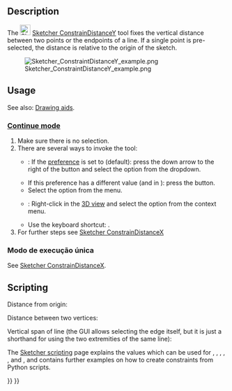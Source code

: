 <languages/>

{{Docnav
|[[Sketcher_ConstrainDistanceX|Horizontal distance]]
|[[Sketcher_ConstrainDistance|Distance]]
|[[Sketcher_Workbench|Sketcher]]
|IconL=Sketcher_ConstrainDistanceX.svg‎
|IconR=Sketcher_ConstrainDistance.svg
|IconC=Workbench_Sketcher.svg
}}

<div class="mw-translate-fuzzy">
{{GuiCommand/pt-br
|Name=Sketcher ConstrainDistanceY
|Name/pt-br=Sketcher ConstrainDistanceY
|Workbenches=[[Sketcher Workbench/pt-br|Sketcher]]
|MenuLocation=Sketch → Sketcher geometries → Constrain vertical distance
|Shortcut=Shift+V
|SeeAlso=[[Sketcher_ConstrainDistanceX/pt-br|Constraint HorizontalDistance]], [[Sketcher_ConstrainDistance/pt-br|Constraint Length]]
}}
</div>

==Description==

The [[Image:Sketcher_ConstrainDistanceY.svg|24px]] [[Sketcher_ConstrainDistanceY|Sketcher ConstrainDistanceY]] tool 
fixes the vertical distance between two points or the endpoints of a line. If a single point is pre-selected, the distance is relative to the origin of the sketch.

[[File:Sketcher ConstraintDistanceY example.png]]

==Usage==

See also: [[Sketcher_Workbench#Drawing_aids|Drawing aids]].

===[[Sketcher_Workbench#Continue_modes|Continue mode]]===

# Make sure there is no selection.
# There are several ways to invoke the tool:
#* {{Version|1.0}}: If the {{MenuCommand|Dimensioning constraints}} [[Sketcher_Preferences#General|preference]] is set to {{Value|Single tool}} (default): press the down arrow to the right of the {{Button|[[Image:Sketcher_Dimension.svg||x16px]][[Image:Toolbar_flyout_arrow.svg|x16px]]}} button and select the {{MenuCommand|[[Image:Sketcher_ConstrainDistanceY.svg|16px]] Constrain vertical distance}} option from the dropdown.
#* If this preference has a different value (and in {{VersionMinus|0.21}}): press the {{Button|[[Image:Sketcher_ConstrainDistanceY.svg|16px]] [[Sketcher_ConstrainDistanceY|Constrain vertical distance]]}} button.
#* Select the {{MenuCommand|Sketch → Sketcher constraints → [[Image:Sketcher_ConstrainDistanceY.svg|16px]] Constrain vertical distance}} option from the menu.
#* {{Version|1.0}}: Right-click in the [[3D_view|3D view]] and select the {{MenuCommand|Dimension → [[Image:Sketcher_ConstrainDistanceY.svg|16px]] Constrain vertical distance}} option from the context menu.
#* Use the keyboard shortcut: {{KEY|I}}.
# For further steps see [[Sketcher_ConstrainDistanceX#Continue_mode|Sketcher ConstrainDistanceX]]

<span id="Run-once_mode"></span>
===Modo de execução única===

See [[Sketcher_ConstrainDistanceX#Run-once_mode|Sketcher ConstrainDistanceX]].

== Scripting ==

Distance from origin:

{{Code|code=Sketch.addConstraint(Sketcher.Constraint('DistanceY', Edge, PointOfEdge, -1, 1, App.Units.Quantity('123.0 mm')))}}

Distance between two vertices:

{{Code|code=Sketch.addConstraint(Sketcher.Constraint('DistanceY', Edge1, PointOfEdge1, Edge2, PointOfEdge2, App.Units.Quantity('123.0 mm')))}}

Vertical span of line (the GUI allows selecting the edge itself, but it is just a shorthand for using the two extremities of the same line):

{{Code|code=Sketch.addConstraint(Sketcher.Constraint('DistanceY', Line, 1, Line, 2, App.Units.Quantity('123.0 mm')))}}

The [[Sketcher_scripting|Sketcher scripting]] page explains the values which can be used for {{incode|Edge}}, {{incode|Edge1}}, {{incode|Edge2}}, {{incode|PointOfEdge}}, {{incode| PointOfEdge1}}, {{incode| PointOfEdge2}} and {{incode|Line}}, and contains further examples on how to create constraints from Python scripts.


{{Docnav
|[[Sketcher_ConstrainDistanceX|Horizontal distance]]
|[[Sketcher_ConstrainDistance|Distance]]
|[[Sketcher_Workbench|Sketcher]]
|IconL=Sketcher_ConstrainDistanceX.svg‎
|IconR=Sketcher_ConstrainDistance.svg
|IconC=Workbench_Sketcher.svg
}}

{{Sketcher_Tools_navi{{#translation:}}}}
{{Userdocnavi{{#translation:}}}}